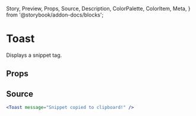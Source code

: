   Story,
  Preview,
  Props,
  Source,
  Description,
  ColorPalette,
  ColorItem,
  Meta,
} from '@storybook/addon-docs/blocks';

# Toast

Displays a snippet tag.

## Props

<Props of={Toast} />

## Source

```jsx
<Toast message="Snippet copied to clipboard!" />
```
